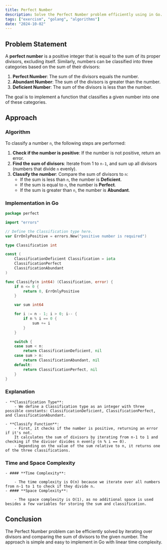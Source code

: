 ```yaml
---
title: Perfect Number
description: Solve the Perfect Number problem efficiently using in Go.
tags: ["exercism", "golang", "algorithms"]
date: "2024-10-02"
---
```


## Problem Statement

A **perfect number** is a positive integer that is equal to the sum of its proper divisors, excluding itself. Similarly, numbers can be classified into three categories based on the sum of their divisors:

1. **Perfect Number**: The sum of the divisors equals the number.
2. **Abundant Number**: The sum of the divisors is greater than the number.
3. **Deficient Number**: The sum of the divisors is less than the number.

The goal is to implement a function that classifies a given number into one of these categories.

## Approach

### Algorithm

To classify a number `n`, the following steps are performed:

1. **Check if the number is positive**: If the number is not positive, return an error.
2. **Find the sum of divisors**: Iterate from 1 to `n-1`, and sum up all divisors (numbers that divide `n` evenly).
3. **Classify the number**: Compare the sum of divisors to `n`:
   - If the sum is less than `n`, the number is **Deficient**.
   - If the sum is equal to `n`, the number is **Perfect**.
   - If the sum is greater than `n`, the number is **Abundant**.

### Implementation in Go

```go
package perfect

import "errors"

// Define the Classification type here.
var ErrOnlyPositive = errors.New("positive number is required")

type Classification int

const (
    ClassificationDeficient Classification = iota
    ClassificationPerfect
    ClassificationAbundant
)

func Classify(n int64) (Classification, error) {
    if n <= 0 {
        return 0, ErrOnlyPositive
    }

    var sum int64

    for i := n - 1; i > 0; i-- {
        if n % i == 0 {
            sum += i
        }
    }

    switch {
    case sum < n:
        return ClassificationDeficient, nil
    case sum > n:
        return ClassificationAbundant, nil
    default:
        return ClassificationPerfect, nil
    }
}
```

### Explanation
    - **Classification Type**:
        - We define a Classification type as an integer with three possible constants: ClassificationDeficient, ClassificationPerfect, and ClassificationAbundant.
    
    - **Classify Function**:
        - First, it checks if the number is positive, returning an error if it's not.
        It calculates the sum of divisors by iterating from n-1 to 1 and checking if the divisor divides n evenly (n % i == 0).
        - Depending on the value of the sum relative to n, it returns one of the three classifications.

### Time and Space Complexity
    
    - #### **Time Complexity**:

        - The time complexity is O(n) because we iterate over all numbers from n-1 to 1 to check if they divide n.
    - #### **Space Complexity**:

        - The space complexity is O(1), as no additional space is used besides a few variables for storing the sum and classification.

## Conclusion
The Perfect Number problem can be efficiently solved by iterating over divisors and comparing the sum of divisors to the given number. The approach is simple and easy to implement in Go with linear time complexity.